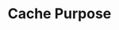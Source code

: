 ---
id: "sd_easy_mc_003"
questionType: "MULTIPLE_CHOICE"
title: "Cache Purpose"
description: "What is the main purpose of caching in system design?"
difficulty: "EASY"
category: "System Design"
options:
  - "Improve security"
  - "Reduce latency"
  - "Increase storage"
  - "Encrypt data"
correctAnswer: 1
---